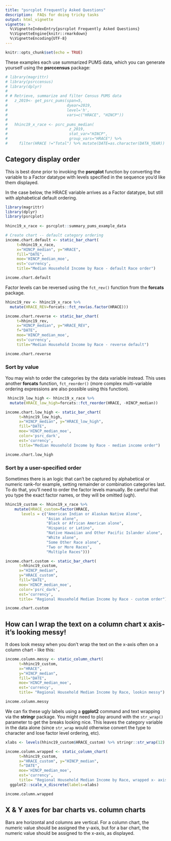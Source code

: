 ```yaml
---
title: "psrcplot Frequently Asked Questions"
description:  FAQs for doing tricky tasks
output: html_vignette
vignette: >
  %\VignetteIndexEntry{psrcplot Frequently Asked Questions}
  %\VignetteEngine{knitr::rmarkdown}
  %\VignetteEncoding{UTF-8}
---
```


```r
knitr::opts_chunk$set(echo = TRUE)

```

These examples each use summarized PUMS data, which you can generate yourself using the **psrccensus** package:

```r
# library(magrittr)
# library(psrccensus)
# library(dplyr)
# 
# # Retrieve, summarize and filter Census PUMS data
#   z_2019<- get_psrc_pums(span=5,
#                          dyear=2019,
#                          level='h',
#                          vars=c("HRACE", "HINCP"))
#   
#   hhinc19_x_race <- psrc_pums_median(
#                           z_2019, 
#                           stat_var="HINCP",
#                           group_vars="HRACE") %>%
#     filter(HRACE !="Total") %>% mutate(DATE=as.character(DATA_YEAR))

```

## Category display order

This is best done prior to invoking the **psrcplot** function by converting the variable to a Factor datatype with  levels specified in the sequence you'd like them displayed. 

In the case below, the HRACE variable arrives as a Factor datatype, but still with alphabetical default ordering. 

```r
library(magrittr)
library(dplyr)
library(psrcplot)
  
hhinc19_x_race <- psrcplot::summary_pums_example_data

# Create chart -- default category ordering   
income.chart.default <- static_bar_chart(
     t=hhinc19_x_race,
     x="HINCP_median", y="HRACE",
     fill="DATE",
     moe='HINCP_median_moe',
     est='currency',
     title="Median Household Income by Race - default Race order")

income.chart.default

```

Factor levels can be reversed using the `fct_rev()` function from the **forcats** package.

```r
hhinc19_rev <- hhinc19_x_race %>% 
  mutate(HRACE_REV=forcats::fct_rev(as.factor(HRACE)))

income.chart.reverse <- static_bar_chart(
     t=hhinc19_rev, 
     x="HINCP_median", y="HRACE_REV",
     f="DATE",
     moe='HINCP_median_moe',
     est='currency',
     title="Median Household Income by Race - reverse default")

income.chart.reverse

```

### Sort by value

You may wish to order the categories by the data variable instead. This uses another **forcats** function, `fct_reorder()` (more complex multi-variable ordering expressions are also possible using this function).

```r
 hhinc19_low_high <- hhinc19_x_race %>% 
  mutate(HRACE_low_high=forcats::fct_reorder(HRACE, -HINCP_median))

income.chart.low_high <- static_bar_chart(
      t=hhinc19_low_high, 
      x="HINCP_median", y="HRACE_low_high",
      fill="DATE",
      moe='HINCP_median_moe',
      color='psrc_dark',
      est='currency',
      title="Median Household Income by Race - median income order")

income.chart.low_high

```

### Sort by a user-specified order

Sometimes there is an logic that can't be captured by alphabetical or numeric rank--for example, setting remainder or combination categories last. To do that, you'll need to order the factor levels manually. Be careful that you type the exact factor names, or they will be omitted (ugh).

```r
hhinc19_custom <- hhinc19_x_race %>%
    mutate(HRACE_custom=factor(HRACE, 
       levels = c("American Indian or Alaskan Native Alone", 
                  "Asian alone",
                  "Black or African American alone",
                  "Hispanic or Latino",
                  "Native Hawaiian and Other Pacific Islander alone",
                  "White alone",
                  "Some Other Race alone",
                  "Two or More Races", 
                  "Multiple Races")))

income.chart.custom <- static_bar_chart(
      t=hhinc19_custom, 
      x="HINCP_median", 
      y="HRACE_custom",
      fill="DATE",
      moe='HINCP_median_moe',
      color='psrc_dark',
      est='currency',
      title= "Regional Household Median Income by Race - custom order")

income.chart.custom

```


## How can I wrap the text on a column chart x axis- it's looking messy!

It does look messy when you don't wrap the text on the x-axis often on a column chart - like this:

```r

income.column.messy <- static_column_chart(
      t=hhinc19_custom, 
      x="HRACE", 
      y="HINCP_median",
      fill="DATE",
      moe='HINCP_median_moe',
      est='currency',
      title= "Regional Household Median Income by Race, lookin messy")

income.column.messy

```

We can fix these ugly labels using a **ggplot2** command and text wrapping via the **stringr** package. You might need to play around with the `str_wrap()` parameter to get the breaks looking nice. This leaves the category variable in the data alone (since `str_wrap` would otherwise convert the type to character and lose factor level ordering, etc).

```r

xlabs <- levels(hhinc19_custom$HRACE_custom) %>% stringr::str_wrap(12)

income.column.wrapped <- static_column_chart(
      t=hhinc19_custom, 
      x="HRACE_custom", y="HINCP_median",
      f="DATE",
      moe='HINCP_median_moe',
      est='currency',
      title= "Regional Household Median Income by Race, wrapped x- axis label") +
  ggplot2::scale_x_discrete(labels=xlabs)

income.column.wrapped

```

## X & Y axes for bar charts vs. column charts

Bars are horizontal and columns are vertical. For a column chart, the numeric value should be assigned the y-axis, but for a bar chart, the numeric value should be assigned to the x-axis, as displayed.
